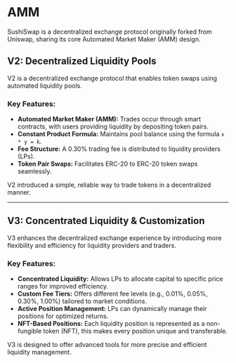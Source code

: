 # AMM

SushiSwap is a decentralized exchange protocol originally forked from Uniswap, sharing its core Automated Market Maker (AMM) design. 

## V2: Decentralized Liquidity Pools

V2 is a decentralized exchange protocol that enables token swaps using automated liquidity pools.

### Key Features:
- **Automated Market Maker (AMM):** Trades occur through smart contracts, with users providing liquidity by depositing token pairs.
- **Constant Product Formula:** Maintains pool balance using the formula `x * y = k`.
- **Fee Structure:** A 0.30% trading fee is distributed to liquidity providers (LPs).
- **Token Pair Swaps:** Facilitates ERC-20 to ERC-20 token swaps seamlessly.

V2 introduced a simple, reliable way to trade tokens in a decentralized manner.

---

## V3: Concentrated Liquidity & Customization

V3 enhances the decentralized exchange experience by introducing more flexibility and efficiency for liquidity providers and traders.

### Key Features:
- **Concentrated Liquidity:** Allows LPs to allocate capital to specific price ranges for improved efficiency.
- **Custom Fee Tiers:** Offers different fee levels (e.g., 0.01%, 0.05%, 0.30%, 1.00%) tailored to market conditions.
- **Active Position Management:** LPs can dynamically manage their positions for optimized returns.
- **NFT-Based Positions:** Each liquidity position is represented as a non-fungible token (NFT), this makes every position unique and transferable.

V3 is designed to offer advanced tools for more precise and efficient liquidity management.
